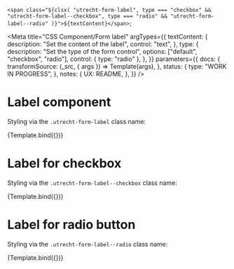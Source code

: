 <!--
@license EUPL-1.2
Copyright (c) 2021 Robbert Broersma
-->


<!-- Import component and component styles -->


<!-- Import Docs -->


  `<span class="${clsx(
    "utrecht-form-label",
    type === "checkbox" && "utrecht-form-label--checkbox",
    type === "radio" && "utrecht-form-label--radio"
  )}">${textContent}</span>`;

<Meta
  title="CSS Component/Form label"
  argTypes={{
    textContent: {
      description: "Set the content of the label",
      control: "text",
    },
    type: {
      description: "Set the type of the form control",
      options: ["default", "checkbox", "radio"],
      control: { type: "radio" },
    },
  }}
  parameters={{
    docs: {
      transformSource: (_src, { args }) => Template(args),
    },
    status: {
      type: "WORK IN PROGRESS",
    },
    notes: {
      UX: README,
    },
  }}
/>

# Label component

Styling via the `.utrecht-form-label` class name:

<Canvas>
  <Story
    name="Label"
    args={{
      textContent: "Username",
    }}
  >
    {Template.bind({})}
  </Story>
</Canvas>

<ArgsTable story="Label" />

# Label for checkbox

Styling via the `.utrecht-form-label--checkbox` class name:

<Canvas>
  <Story
    name="Label for checkbox"
    args={{
      textContent: "Username",
      type: "checkbox",
    }}
  >
    {Template.bind({})}
  </Story>
</Canvas>

# Label for radio button

Styling via the `.utrecht-form-label--radio` class name:

<Canvas>
  <Story
    name="Label for radio button"
    args={{
      textContent: "Username",
      type: "radio",
    }}
  >
    {Template.bind({})}
  </Story>
</Canvas>
